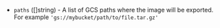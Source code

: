 <!-- Code generated from the comments of the Config struct in post-processor/googlecompute-export/post-processor.go; DO NOT EDIT MANUALLY -->

- `paths` ([]string) - A list of GCS paths where the image will be exported.
  For example `'gs://mybucket/path/to/file.tar.gz'`

<!-- End of code generated from the comments of the Config struct in post-processor/googlecompute-export/post-processor.go; -->
